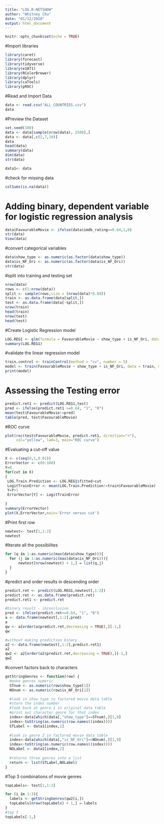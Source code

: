 ---
title: "LOG.R-NETSHOW"
author: "Whitney Chu"
date: "01/12/2020"
output: html_document
---

```{r setup, include=FALSE}
knitr::opts_chunk$set(echo = TRUE)
```


#Import libraries
```{r}
library(caret)
library(forecast)
library(tidyverse)    
library(e1071)  
library(RColorBrewer)
library(dplyr)
library(caTools)
library(pROC)
```

#Read and Import Data
```{r}
data <- read.csv("ALL_COUNTRIES.csv")
data
```

#Preview the Dataset
```{r}
set.seed(100)
data <- data[sample(nrow(data), 2500),]
data <- data[,c(2,7,10)]
data
head(data)
summary(data)
dim(data)
str(data)

data1<- data
```

#check for missing data
```{r}
colSums(is.na(data))
```

# Adding binary, dependent variable for logistic regression analysis
```{r}
data$FavourableMovie <- ifelse(data$imdb_rating>=0.64,1,0)
str(data)
View(data)
```

#convert categorical variables
```{r}
data$show_type <- as.numeric(as.factor(data$show_type))
data$is_NF_Ori <- as.numeric(as.factor(data$is_NF_Ori))
str(data)
```


#split into training and testing set 
```{r}
nrow(data)
rows <- c(1:nrow(data))
split <- sample(rows,size = (nrow(data)*0.80))
train <- as.data.frame(data[split,])
test <- as.data.frame(data[-split,])
nrow(train)
head(train)
nrow(test)
head(test)
```

#Create Logistic Regression model 
```{r}
LOG.REG1 <- glm(formula = FavourableMovie ~ show_type + is_NF_Ori, data = train, family= "binomial")
summary(LOG.REG1)
```


#validate the linear regression model
```{r}
train.control <- trainControl(method = "cv", number = 5)
model <- train(FavourableMovie ~ show_type + is_NF_Ori, data = train, method = "glm", trControl = train.control)
print(model)
```

# Assessing the Testing error 
```{r}
predict.ret1 <- predict(LOG.REG1,test)
pred <- ifelse(predict.ret1 >=0.64, "1", "0")
mean(test$FavourableMovie!=pred)
table(pred, test$FavourableMovie)
```

#ROC curve
```{r}
plot(roc(test$FavourableMovie, predict.ret1, direction="<"),
     col="yellow", lwd=3, main="ROC curve")
```

#Evaluating a cut-off value 
```{r}
X <- c(seq(0,1,0.01))
ErrorVector <- c(0:100)
Y=0
for(cut in X)
{
 LOG.Train.Prediction <- LOG.REG1$fitted>cut
 LogitTrainError <- mean(LOG.Train.Prediction!=train$FavourableMovie)
 Y=Y+1
 ErrorVector[Y] <- LogitTrainError
  
}
summary(ErrorVector)
plot(X,ErrorVector,main='Error versus cut')
```

#Print first row
```{r}
newtest<- test[1,1:2]
newtest
```

#Iterate all the possibilites
```{r}
for (q in 1:as.numeric(max(data$show_type))){
  for (j in 1:as.numeric(max(data$is_NF_Ori))){
      newtest[nrow(newtest) + 1,] = list(q,j)
  }
}
```

#predict and order results in descending order
```{r}
predict.ret <- predict(LOG.REG1,newtest[,1:2])
predict.ret <- as.data.frame(predict.ret)
predict.ret1 <- predict.ret

#binary result - inconclusive
pred <- ifelse(predict.ret>=0.64, "1", "0")
a <- data.frame(newtest[,1:2],pred)
a
qw <- a[order(a$predict.ret,decreasing = TRUE),][-1,]
qw

#without making prediction binary
a2 <- data.frame(newtest[,1:2],predict.ret1)
a2
qw2 <- a2[order(a2$predict.ret,decreasing = TRUE),][-1,]
qw2

```

#convert factors back to characters
```{r}
getStringGenres <- function(row) {
  #make genres numeric
  STnum <- as.numeric(row$show_type[1])
  NOnum <- as.numeric(row$is_NF_Ori[1])

  #look in show type in factored movie data table
  #store the index number
  #look back at genre 1 in original data table
  #print out character genre for that index
  index<-data[which(data[,"show_type"]==STnum),][1,0]
  index<-toString(as.numeric(row.names((index))))
  STLabel <- data1[index,1]
  
  #look in genre 2 in factored movie data table
  index<-data[which(data[,"is_NF_Ori"]==NOnum),][1,0]
  index<-toString(as.numeric(row.names((index))))
  NOLabel <- data1[index,2]
  
  #returns three genres into a list
  return <- list(STLabel,NOLabel)
}
```

#Top 3 combinations of movie genres
```{r}
topLabels<- test[1,1:2]

for (i in 1:3){
  labels <- getStringGenres(qw2[i,])
  topLabels[nrow(topLabels) + 1,] = labels
}
#top 3
topLabels[-1,]
```

